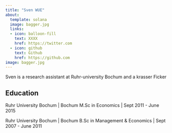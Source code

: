 ```yaml
---
title: "Sven WUE"
about:
  template: solana
  image: bagger.jpg
  links:
  - icon: balloon-fill
    text: XXXX
    href: https://twitter.com
  - icon: github
    text: Github
    href: https://github.com
image: bagger.jpg
---
```


Sven is a research assistant at Ruhr-university Bochum and a krasser Ficker

## Education

Ruhr University Bochum \| Bochum M.Sc in Economics \| Sept 2011 - June 2015

Ruhr University Bochum \| Bochum B.Sc in Management & Economics \| Sept 2007 - June 2011
